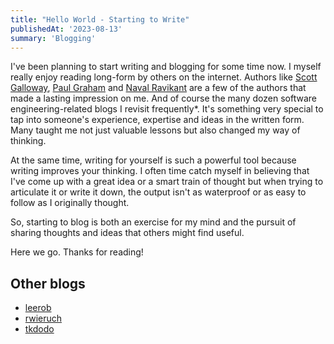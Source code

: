```yaml
---
title: "Hello World - Starting to Write"
publishedAt: '2023-08-13'
summary: 'Blogging'
---
```


I've been planning to start writing and blogging for some time now.
I myself really enjoy reading long-form by others on the internet. Authors like [Scott Galloway](https://www.profgalloway.com/), [Paul Graham](http://www.paulgraham.com/) and [Naval Ravikant](https://nav.al/rich) are a few of the authors that made a lasting impression on me. And of course the many dozen software engineering-related blogs I revisit frequently*. It's something very special to tap into someone's experience, expertise and ideas in the written form. Many taught me not just valuable lessons but also changed my way of thinking.

At the same time, writing for yourself is such a powerful tool because writing improves your thinking. I often time catch myself in believing that I've come up with a great idea or a smart train of thought but when trying to articulate it or write it down, the output isn't as waterproof or as easy to follow as I originally thought.  

So, starting to blog is both an exercise for my mind and the pursuit of sharing thoughts and ideas that others might find useful.

Here we go. Thanks for reading!

## Other blogs

- [leerob](https://leerob.io/blog)
- [rwieruch](https://www.robinwieruch.de/blog/)
- [tkdodo](https://tkdodo.eu/blog/all)


